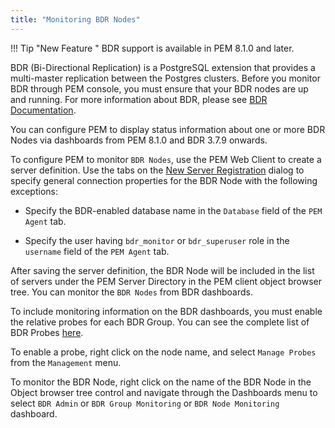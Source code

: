 ```yaml
---
title: "Monitoring BDR Nodes"
---
```

!!! Tip "New Feature "
    BDR support is available in PEM 8.1.0 and later.

BDR (Bi-Directional Replication) is a PostgreSQL extension that provides a multi-master replication between the Postgres clusters. Before you monitor BDR through PEM console, you must ensure that your BDR nodes are up and running. For more information about BDR, please see [BDR Documentation](https://www.enterprisedb.com/docs/bdr/latest).

You can configure PEM to display status information about one or more BDR Nodes via dashboards from PEM 8.1.0 and BDR 3.7.9 onwards.

To configure PEM to monitor `BDR Nodes`, use the PEM Web Client to create a server definition. Use the tabs on the [New Server Registration](../pem_online_help/01_toc_pem_getting_started/07_pem_define_connection/#pem_define_connection) dialog to specify general connection properties for the BDR Node with the following exceptions:

-   Specify the BDR-enabled database name in the `Database` field of the `PEM Agent` tab.

-   Specify the user having `bdr_monitor` or `bdr_superuser` role in the `username` field of the `PEM Agent` tab.

After saving the server definition, the BDR Node will be included in the list of servers under the PEM Server Directory in the PEM client object browser tree. You can monitor the `BDR Nodes` from BDR dashboards.

To include monitoring information on the BDR dashboards, you must enable the relative probes for each BDR Group. You can see the complete list of BDR Probes [here](05_performance_monitoring_and_management/#bdr-probes).

To enable a probe, right click on the node name, and select `Manage Probes` from the `Management` menu.

To monitor the BDR Node, right click on the name of the BDR Node in the Object browser tree control and navigate through the Dashboards menu to select `BDR Admin` or `BDR Group Monitoring` or `BDR Node Monitoring` dashboard.
